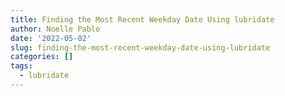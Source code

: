 ```yaml
---
title: Finding the Most Recent Weekday Date Using lubridate
author: Noelle Pablo
date: '2022-05-02'
slug: finding-the-most-recent-weekday-date-using-lubridate
categories: []
tags:
  - lubridate
---
```

